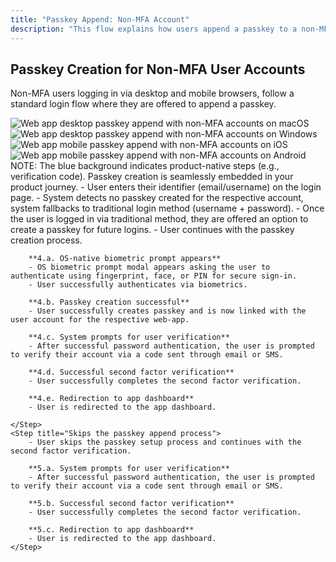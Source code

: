```yaml
---
title: "Passkey Append: Non-MFA Account"
description: "This flow explains how users append a passkey to a non-MFA account."
---
```


## Passkey Creation for Non-MFA User Accounts

Non-MFA users logging in via desktop and mobile browsers, follow a standard login flow where they are offered to append a passkey.

<Tabs>
  <Tab title="macOS">
    <Frame caption="macOS passkey append, non-MFA accounts">
      <img src="/images/authentication-flow/web-app/desktop/non-mfa-append-macos.png" alt="Web app desktop passkey append with non-MFA accounts on macOS" />
    </Frame>
  </Tab>

<Tab title="Windows">
    <Frame caption="Windows passkey append, non-MFA accounts">
        <img
            src="/images/authentication-flow/web-app/desktop/non-mfa-append-windows.png"
            alt="Web app desktop passkey append with non-MFA accounts on Windows"
        />
    </Frame>
</Tab>

<Tab title="iOS">
    <Frame caption="iOS passkey append, non-MFA accounts">
        <img
            src="/images/authentication-flow/web-app/mobile/non-mfa-append-ios.png"
            alt="Web app mobile passkey append with non-MFA accounts on iOS"
        />
    </Frame>
</Tab>

  <Tab title="Android">
    <Frame caption="Android passkey append, non-MFA accounts">
      <img src="/images/authentication-flow/web-app/mobile/non-mfa-append-android.png" alt="Web app mobile passkey append with non-MFA accounts on Android" />
    </Frame>
  </Tab>
</Tabs>

<Info>
    NOTE: The blue background indicates product-native steps (e.g., verification
    code). Passkey creation is seamlessly embedded in your product journey.
</Info>

<Steps>
     <Step title="Login when user has no passkeys">
        - User enters their identifier (email/username) on the login page.
    </Step>
    <Step title="Fallback to traditional login method">
        - System detects no passkey created for the respective account, system fallbacks to traditional login method (username + password).
    </Step>
    <Step title="Passkey append process initiates">
        - Once the user is logged in via traditional method, they are offered an option to create a passkey for future logins.
    </Step>
    <Step title="Passkey append process continues">
        - User continues with the passkey creation process.

        **4.a. OS-native biometric prompt appears**
        - OS biometric prompt modal appears asking the user to authenticate using fingerprint, face, or PIN for secure sign-in.
        - User successfully authenticates via biometrics.

        **4.b. Passkey creation successful**
        - User successfully creates passkey and is now linked with the user account for the respective web-app.

        **4.c. System prompts for user verification**
        - After successful password authentication, the user is prompted to verify their account via a code sent through email or SMS.

        **4.d. Successful second factor verification**
        - User successfully completes the second factor verification.

        **4.e. Redirection to app dashboard**
        - User is redirected to the app dashboard.

    </Step>
    <Step title="Skips the passkey append process">
        - User skips the passkey setup process and continues with the second factor verification.

        **5.a. System prompts for user verification**
        - After successful password authentication, the user is prompted to verify their account via a code sent through email or SMS.

        **5.b. Successful second factor verification**
        - User successfully completes the second factor verification.

        **5.c. Redirection to app dashboard**
        - User is redirected to the app dashboard.
    </Step>

</Steps>
